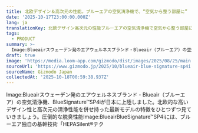 ```yaml
---
title: 北欧デザイン＆高次元の性能。ブルーエアの空気清浄機で、“空気から整う部屋に”
date: '2025-10-17T23:00:00.000Z'
lang: ja
translationKey: 北欧デザイン高次元の性能ブルーエアの空気清浄機で空気から整う部屋に
tags:
  - PRODUCT
summary: >-
  Image:Blueairスウェーデン発のエアウェルネスブランド・Blueair（ブルーエア）の空気清浄機、BlueSignature™SP4iが日本に上陸しました。北欧的な高いデザイン性と高次元の清浄性能を併せ持った最新モデルの特徴をひとつずつ見ていきましょう。圧倒的な脱臭性能Image:BlueairBlueSig...
draft: true
image: 'https://media.loom-app.com/gizmodo/dist/images/2025/08/25/main.png'
sourceUrl: 'https://www.gizmodo.jp/2025/10/blueair-blue-signature-sp4i.html'
sourceName: Gizmodo Japan
collectedAt: '2025-10-18T00:59:38.937Z'
---
```

Image:Blueairスウェーデン発のエアウェルネスブランド・Blueair（ブルーエア）の空気清浄機、BlueSignature™SP4iが日本に上陸しました。北欧的な高いデザイン性と高次元の清浄性能を併せ持った最新モデルの特徴をひとつずつ見ていきましょう。圧倒的な脱臭性能Image:BlueairBlueSignature™SP4iには、ブルーエア独自の基幹技術「HEPASilent®テク
